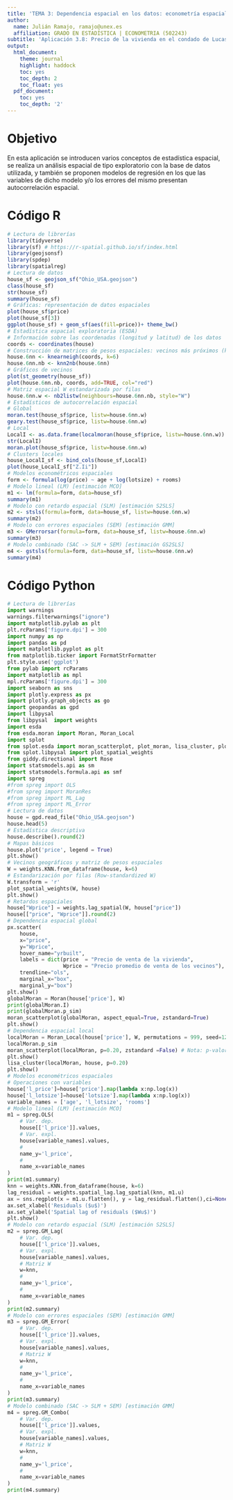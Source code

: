 ```yaml
---
title: 'TEMA 3: Dependencia espacial en los datos: econometría espacial'
author:
  name: Julián Ramajo, ramajo@unex.es
  affiliation: GRADO EN ESTADÍSTICA | ECONOMETRIA (502243)
subtitle: 'Aplicación 3.8: Precio de la vivienda en el condado de Lucas (Ohio, Estados Unidos)'
output:
  html_document:
    theme: journal
    highlight: haddock
    toc: yes
    toc_depth: 2
    toc_float: yes
  pdf_document:
    toc: yes
    toc_depth: '2'
---
```


# Objetivo

En esta aplicación se introducen varios conceptos de estadística espacial, se realiza un análisis espacial de tipo exploratorio con la base de datos utilizada, y también se proponen modelos de regresión en los que las variables de dicho modelo y/o los errores del mismo presentan autocorrelación espacial.

# Código R

```r
# Lectura de librerías
library(tidyverse)
library(sf) # https://r-spatial.github.io/sf/index.html
library(geojsonsf)
library(spdep)
library(spatialreg)
# Lectura de datos
house_sf <- geojson_sf("Ohio_USA.geojson")
class(house_sf)
str(house_sf)
summary(house_sf)
# Gráficas: representación de datos espaciales
plot(house_sf$price)
plot(house_sf[3])
ggplot(house_sf) + geom_sf(aes(fill=price))+ theme_bw()
# Estadística espacial exploratoria (ESDA)
# Información sobre las coordenadas (longitud y latitud) de los datos
coords <- coordinates(house)
# Construcción de matrices de pesos espaciales: vecinos más próximos (k=6, mediana de vecinos)
house.6nn <- knearneigh(coords, k=6) 
house.6nn.nb <- knn2nb(house.6nn)
# Gráficos de vecinos
plot(st_geometry(house_sf)) 
plot(house.6nn.nb, coords, add=TRUE, col="red")
# Matriz espacial W estandarizada por filas
house.6nn.w <- nb2listw(neighbours=house.6nn.nb, style="W")
# Estadísticos de autocorrelación espacial
# Global
moran.test(house_sf$price, listw=house.6nn.w)
geary.test(house_sf$price, listw=house.6nn.w)
# Local
LocalI <- as.data.frame(localmoran(house_sf$price, listw=house.6nn.w))
str(LocalI)
moran.plot(house_sf$price, listw=house.6nn.w) 
# Clusters locales
house_LocalI_sf <- bind_cols(house_sf,LocalI)
plot(house_LocalI_sf["Z.Ii"])
# Modelos econométricos espaciales
form <- formula(log(price) ~ age + log(lotsize) + rooms)
# Modelo lineal (LM) [estimación MCO]
m1 <- lm(formula=form, data=house_sf)
summary(m1)
# Modelo con retardo espacial (SLM) [estimación S2SLS]
m2 <- stsls(formula=form, data=house_sf, listw=house.6nn.w)
summary(m2)
# Modelo con errores espaciales (SEM) [estimación GMM]
m3 <- GMerrorsar(formula=form, data=house_sf, listw=house.6nn.w)
summary(m3)
# Modelo combinado (SAC -> SLM + SEM) [estimación GS2SLS]
m4 <- gstsls(formula=form, data=house_sf, listw=house.6nn.w)
summary(m4)
```

# Código Python

```python
# Lectura de librerías
import warnings
warnings.filterwarnings("ignore")
import matplotlib.pylab as plt
plt.rcParams['figure.dpi'] = 300
import numpy as np
import pandas as pd
import matplotlib.pyplot as plt
from matplotlib.ticker import FormatStrFormatter
plt.style.use('ggplot')
from pylab import rcParams
import matplotlib as mpl
mpl.rcParams['figure.dpi'] = 300
import seaborn as sns
import plotly.express as px
import plotly.graph_objects as go
import geopandas as gpd
import libpysal
from libpysal  import weights
import esda
from esda.moran import Moran, Moran_Local
import splot
from splot.esda import moran_scatterplot, plot_moran, lisa_cluster, plot_local_autocorrelation
from splot.libpysal import plot_spatial_weights
from giddy.directional import Rose
import statsmodels.api as sm
import statsmodels.formula.api as smf
import spreg
#from spreg import OLS
#from spreg import MoranRes
#from spreg import ML_Lag
#from spreg import ML_Error
# Lectura de datos
house = gpd.read_file("Ohio_USA.geojson")
house.head(5)
# Estadística descriptiva
house.describe().round(2)
# Mapas básicos
house.plot('price', legend = True)
plt.show()
# Vecinos geográficos y matriz de pesos espaciales 
W = weights.KNN.from_dataframe(house, k=6)
# Estandarización por filas (Row-standardized W)
W.transform = 'r'
plot_spatial_weights(W, house)
plt.show()
# Retardos espaciales
house["Wprice"] = weights.lag_spatial(W, house["price"])
house[["price", "Wprice"]].round(2)
# Dependencia espacial global
px.scatter(
    house,
    x="price",
    y="Wprice",
    hover_name="yrbuilt",
    labels = dict(price  = "Precio de venta de la vivienda",
                  Wprice = "Precio promedio de venta de los vecinos"),
    trendline="ols",
    marginal_x="box",
    marginal_y="box")
plt.show()
globalMoran = Moran(house['price'], W)
print(globalMoran.I)
print(globalMoran.p_sim)
moran_scatterplot(globalMoran, aspect_equal=True, zstandard=True)
plt.show()
# Dependencia espacial local
localMoran = Moran_Local(house['price'], W, permutations = 999, seed=12345)
localMoran.p_sim
moran_scatterplot(localMoran, p=0.20, zstandard =False) # Nota: p-valor=0.20
plt.show()
lisa_cluster(localMoran, house, p=0.20)
plt.show()
# Modelos econométricos espaciales
# Operaciones con variables
house['l_price']=house['price'].map(lambda x:np.log(x))
house['l_lotsize']=house['lotsize'].map(lambda x:np.log(x))
variable_names = ['age', 'l_lotsize', 'rooms']
# Modelo lineal (LM) [estimación MCO]
m1 = spreg.OLS(
    # Var. dep.
    house[['l_price']].values, 
    # Var. expl.
    house[variable_names].values,
    # 
    name_y='l_price', 
    # 
    name_x=variable_names
)
print(m1.summary)
knn = weights.KNN.from_dataframe(house, k=6)
lag_residual = weights.spatial_lag.lag_spatial(knn, m1.u)
ax = sns.regplot(x = m1.u.flatten(), y = lag_residual.flatten(),ci=None)
ax.set_xlabel('Residuals ($u$)')
ax.set_ylabel('Spatial lag of residuals ($Wu$)')
plt.show()
# Modelo con retardo espacial (SLM) [estimación S2SLS]
m2 = spreg.GM_Lag(
    # Var. dep.
    house[['l_price']].values, 
    # Var. expl.
    house[variable_names].values,
    # Matriz W
    w=knn, 
    # 
    name_y='l_price', 
    # 
    name_x=variable_names
)
print(m2.summary)
# Modelo con errores espaciales (SEM) [estimación GMM]
m3 = spreg.GM_Error(
    # Var. dep.
    house[['l_price']].values, 
    # Var. expl.
    house[variable_names].values,
    # Matriz W
    w=knn, 
    #  
    name_y='l_price', 
    # 
    name_x=variable_names
)
print(m3.summary)
# Modelo combinado (SAC -> SLM + SEM) [estimación GMM]
m4 = spreg.GM_Combo(
    # Var. dep.
    house[['l_price']].values, 
    # Var. expl.
    house[variable_names].values,
    # Matriz W
    w=knn, 
    # 
    name_y='l_price', 
    # 
    name_x=variable_names
)
print(m4.summary)
```
